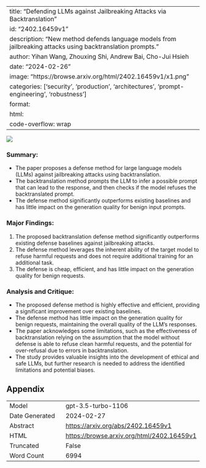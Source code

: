 
---
title: "Defending LLMs against Jailbreaking Attacks via Backtranslation"
id: "2402.16459v1"
description: "New method defends language models from jailbreaking attacks using backtranslation prompts."
author: Yihan Wang, Zhouxing Shi, Andrew Bai, Cho-Jui Hsieh
date: "2024-02-26"
image: "https://browse.arxiv.org/html/2402.16459v1/x1.png"
categories: ['security', 'production', 'architectures', 'prompt-engineering', 'robustness']
format:
  html:
    code-overflow: wrap
---

![](https://browse.arxiv.org/html/2402.16459v1/x1.png)

### **Summary:**
- The paper proposes a defense method for large language models (LLMs) against jailbreaking attacks using backtranslation.
- The backtranslation method prompts the LLM to infer a possible prompt that can lead to the response, and then checks if the model refuses the backtranslated prompt.
- The defense method significantly outperforms existing baselines and has little impact on the generation quality for benign input prompts.

### **Major Findings:**
1. The proposed backtranslation defense method significantly outperforms existing defense baselines against jailbreaking attacks.
2. The defense method leverages the inherent ability of the target model to refuse harmful requests and does not require additional training for an additional task.
3. The defense is cheap, efficient, and has little impact on the generation quality for benign requests.

### **Analysis and Critique:**
- The proposed defense method is highly effective and efficient, providing a significant improvement over existing baselines.
- The defense method has little impact on the generation quality for benign requests, maintaining the overall quality of the LLM's responses.
- The paper acknowledges some limitations, such as the effectiveness of backtranslation relying on the assumption that the model without defense is able to refuse clean harmful requests, and the potential for over-refusal due to errors in backtranslation.
- The study provides valuable insights into the development of ethical and safe LLMs, but further research is needed to address the identified limitations and potential biases.

## Appendix

|          |          |
|----------|----------|
| Model     | gpt-3.5-turbo-1106       |
| Date Generated     | 2024-02-27       |
| Abstract | [https://arxiv.org/abs/2402.16459v1](https://arxiv.org/abs/2402.16459v1)        |
| HTML     | [https://browse.arxiv.org/html/2402.16459v1](https://browse.arxiv.org/html/2402.16459v1)       |
| Truncated       | False       |
| Word Count       | 6994       |